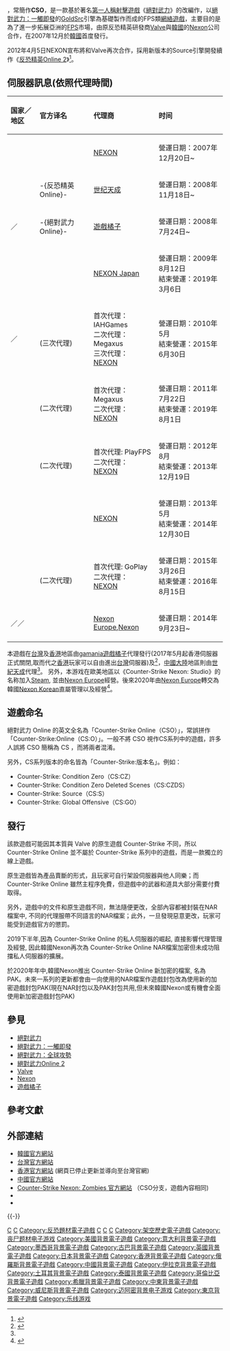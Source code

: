 {{noteTA
| G1=Games
| G2=HalfLife
| G3=Counter-Strike
|1=zh-tw:水準;zh-cn:水平
|2=zh-tw: CSO ;zh-hk:   ;zh-cn: CSOL ;
|3=zh-tw: 營運;zh-hk: 運營;zh-cn:运营 
}}
{{Infobox VG
| title = 絕對武力Online
| image = File:CS Online.jpg
| caption =
| english = Counter Strike Online
| original = ko:카운터-스트라이크 온라인
| genre = [[第一人稱射擊遊戲|第一人稱射擊遊戲]]
| platform = [[Microsoft_Windows|Microsoft Windows]]
| developer = [[Valve|Valve]]、[[Nexon|Nexon]]
| publisher = {{vgrelease|KR|[[Nexon|Nexon]]|TWHK|[[遊戲橘子|遊戲橘子]]|CN|[[世紀天成|世紀天成]]|JP|[[Nexon|Nexon]]<br>印尼：[[Megaxus|Megaxus]]<br>歐美地區：[[Nexon|Nexon Europe]]}}
| series = [[絕對武力系列|絕對武力系列]]
| engine = [[GoldSrc引擎|GoldSrc引擎]]
| modes = [[多人電子遊戲|多人]]
| released = {{Vgrelease|{{KOR}}|2007年12月20日|{{TWN}}／{{HKG}}|2008年7月24日|{{CHNML}}|2008年11月18日|{{JPN}}|2009年8月12日|{{SGP}}／{{MYS}}|<br>2010年5月／2018年8月23日|{{IDN}}|2011年7月22日|{{THA}}|2012年8月|{{TUR}}|2013年5月|{{USA}}／{{EU}}／{{flag|CIS}}|2014年9月23日|{{VNM}}|2015年3月26日}}
| shutdown = {{Vgrelease|{{THA}}|2013年12月19日|{{TUR}}|2014年12月30日|{{VNM}}|2016年8月15日|{{JPN}}|2019年3月6日|{{IDN}}|2019年8月1日}}
| onlinegame = 1
}}

{{Vgname|絕對武力Online|ko=카운터-스트라이크: 온라인|en=Counter-Strike Online|cn=反恐精英Online|tw=絕對武力Online|hk=tw}}，常簡作'''CSO'''，是一款基於著名[[第一人稱射擊遊戲|第一人稱射擊遊戲]]《[[絕對武力|絕對武力]]》的改編作，以[[絕對武力：一觸即發|絕對武力：一觸即發]]的[[GoldSrc引擎|GoldSrc]]引擎為基礎製作而成的FPS類[[網路遊戲|網絡遊戲]]，主要目的是為了進一步拓展亞洲的[[第一人稱射擊遊戲|FPS]]市場，由原反恐精英研發商[[維爾福|Valve]]與[[大韓民國|韓國]]的[[Nexon|Nexon]]公司合作，在2007年12月於[[大韓民國|韓國]]首度發行。

2012年4月5日NEXON宣布將和Valve再次合作，採用新版本的Source引擎開發續作《[[絕對武力_Online_2|反恐精英Online 2]]》<ref>{{cite web|url=https://gnn.gamer.com.tw/3/64233.html|title=NEXON 宣布《CSO》續作《絕對武力 2 Online》研發中|publisher=巴哈姆特電玩資訊站|date=2012-04-05|access-date=2017-03-08|archive-date=2019-06-08|archive-url=https://web.archive.org/web/20190608223249/https://gnn.gamer.com.tw/3/64233.html|dead-url=no}}</ref>。

== 伺服器訊息(依照代理時間) ==



{|class="wikitable"
!align="left"|国家／地区
!align="left"|官方译名
!align="left"|代理商
!align="left"|时间
|-
|align="left"|{{KOR}}
|align="left"|{{lang|ko|카운터-스트라이크 온라인}}
|align="left"|[[NEXON|NEXON]]
|align="left"|營運日期：2007年12月20日~
|-
|align="left"|{{CHN}}
|align="left"|-{反恐精英Online}-
|align="left"|[[世纪天成|世纪天成]]
|align="left"|營運日期：2008年11月18日~
|-
|align="left"|{{TWN}}／{{HKG}}
|align="left"|-{絕對武力Online}-
|align="left"|[[遊戲橘子|遊戲橘子]]
|align="left"|營運日期：2008年7月24日~
|-
|align="left"|{{JPN}}
|align="left"|{{lang|ja|カウンターストライクオンライン}}
|align="left"|[[NEXON_Japan|NEXON Japan]]
|align="left"|營運日期：2009年8月12日<br>結束營運：2019年3月6日
|-
|align="left"|{{SGP}}／{{MYS}}
|align="left"|{{lang|en|Counter-Strike Online}}<br>{{lang|en|Counter-Strike Nexon: Zombies}} (三次代理)
|align="left"|首次代理：IAHGames<br>二次代理：Megaxus<br>三次代理：[[Nexon|NEXON]]
|align="left"|營運日期：2010年5月<br>結束營運：2015年6月30日
|-
|align="left"|{{IDN}}
|align="left"|{{lang|en|Counter-Strike Online}}<br>{{lang|en|Counter-Strike Nexon: Zombies}} (二次代理)
|align="left"|首次代理：Megaxus<br>二次代理：[[Nexon|NEXON]]
|align="left"|營運日期：2011年7月22日<br>結束營運：2019年8月1日
|-
|align="left"|{{THA}}
|align="left"|{{lang|en|Counter-Strike Online}}<br>{{lang|en|Counter-Strike Nexon: Zombies}} (二次代理)
|align="left"|首次代理: PlayFPS<br>二次代理：[[Nexon|NEXON]]
|align="left"|營運日期：2012年8月<br>結束營運：2013年12月19日
|-
|align="left"|{{TUR}}
|align="left"|{{lang|en|Counter-Strike Online}}
|align="left"|[[Nexon|NEXON]]
|align="left"|營運日期：2013年5月<br>結束營運：2014年12月30日
|-
|align="left"|{{VNM}}
|align="left"|{{lang|en|Counter-Strike Online}}<br>{{lang|en|Counter-Strike Nexon: Zombies}} (二次代理)
|align="left"|首次代理: GoPlay<br>二次代理：[[Nexon|NEXON]]
|align="left"|營運日期：2015年3月26日<br>結束營運：2016年8月15日
|-
|align="left"|{{USA}}／{{EU}}／{{flag|CIS}}
|align="left"|{{lang|en|Counter-Strike Nexon: Studio}}
|align="left"|[[Nexon|Nexon Europe]],[[Nexon|Nexon]]
|align="left"|營運日期：2014年9月23日~
|}

本遊戲在[[臺灣|台灣]]及[[香港|香港]]地區由[[遊戲橘子|gamania遊戲橘子]]代理發行(2017年5月起香港伺服器正式關閉,取而代之[[香港|香港]]玩家可以自由進出[[臺灣|台灣]]伺服器)及<ref name="代理">{{cite web|url=https://gnn.gamer.com.tw/0/28400.html|title=獨家直擊遊戲橘子簽約代理《CS Online》 預定明年暑假上市|publisher=巴哈姆特電玩資訊站|date=2007-11-08|access-date=2017-03-04|archive-date=2019-06-08|archive-url=https://web.archive.org/web/20190608115752/https://gnn.gamer.com.tw/0/28400.html|dead-url=no}}</ref>，[[中國大陸|中國大陸]]地區則由[[世紀天成|世紀天成]]代理<ref name="代理" />。
另外，本游戏在歐美地區以《Counter-Strike Nexon: Studio》的名称加入[[Steam|Steam]], 並由[[Nexon#歐洲|Nexon Europe]]經營。後來2020年由[[Nexon|Nexon Europe]]轉交為韓國[[Nexon|Nexon Korean]]直屬管理以及經營<ref>{{cite web|url=http://www.ign.com/articles/2014/08/07/counter-strike-nexon-zombies-announced-for-steam|title=COUNTER-STRIKE NEXON: ZOMBIES ANNOUNCED FOR STEAM|publisher=[[IGN|IGN]]|date=2014-08-07|access-date=2017-03-08|archive-date=2020-11-12|archive-url=https://web.archive.org/web/20201112043333/https://www.ign.com/articles/2014/08/07/counter-strike-nexon-zombies-announced-for-steam|dead-url=no}}</ref>。

== 遊戲命名 ==
絕對武力 Online 的英文全名為「Counter-Strike Online（CSO）」，常誤拼作「Counter-Strike:Online（CS:O）」。一般不將 CSO 視作CS系列中的遊戲，許多人誤將 CSO 簡稱為 CS ，而將兩者混淆。

另外，CS系列版本的命名皆為「Counter-Strike:版本名」。例如：
*Counter-Strike: Condition Zero（CS:CZ）
*Counter-Strike: Condition Zero Deleted Scenes（CS:CZDS）
*Counter-Strike: Source（CS:S）
*Counter-Strike: Global Offensive（CS:GO）

==發行==
該款遊戲可能因其本質與 Valve 的原生遊戲 Counter-Strike 不同，所以 Counter-Strike Online 並不屬於 Counter-Strike 系列中的遊戲，而是一款獨立的線上遊戲。

原生遊戲皆為產品賣斷的形式，且玩家可自行架設伺服器與他人同樂；而 Counter-Strike Online 雖然主程序免費，但遊戲中的武器和道具大部分需要付費取得。

另外，遊戲中的文件和原生遊戲不同，無法隨便更改，全部內容都被封裝在NAR檔案中, 不同的代理服帶不同語言的NAR檔案；此外，一旦發現惡意更改，玩家可能受到遊戲官方的懲罰。

2019下半年,因為 Counter-Strike Online 的私人伺服器的崛起, 直接影響代理管理及經營, 因此韓國Nexon再次為 Counter-Strike Online NAR檔案加密但未成功阻擋私人伺服器的擴展。

於2020年年中,韓國Nexon推出 Counter-Strike Online 新加密的檔案, 名為 PAK。未來一系列的更新都會由一向使用的NAR檔案作遊戲封包改為使用新的加密遊戲封包PAK(現在NAR封包以及PAK封包共用,但未來韓國Nexon或有機會全面使用新加密遊戲封包PAK)

== 參見 ==
* [[絕對武力|絕對武力]]
* [[絕對武力：一觸即發|絕對武力：一觸即發]]
* [[絕對武力：全球攻勢|絕對武力：全球攻勢]]
*[[絕對武力Online_2|絕對武力Online 2]]
* [[Valve|Valve]]
*[[Nexon|Nexon]]
*[[遊戲橘子|遊戲橘子]]

== 參考文獻 ==
{{Reflist}}

== 外部連結 ==
{{Commons|Counter Strike Online}}
* [http://csonline.nexon.com 韓國官方網站] {{Wayback|url=http://csonline.nexon.com/ |date=20080724085231 }}{{ko}}
* [http://tw.beanfun.com/cso/ 台灣官方網站] {{Wayback|url=http://tw.beanfun.com/cso/ |date=20210425152206 }}{{zh-tw}}
* [http://hk.beanfun.com/cso/ 香港官方網站] {{Wayback|url=http://hk.beanfun.com/cso/ |date=20210503075116 }}{{zh-hk}}(網頁已停止更新並導向至台灣官網)
* [http://csol.tiancity.com/ 中國官方網站]{{zh-cn}}
* [http://store.steampowered.com/app/273110/ Counter-Strike Nexon: Zombies 官方網站] {{Wayback|url=http://store.steampowered.com/app/273110/ |date=20210401135051 }}{{en}}（CSO分支，遊戲內容相同)
* {{Wikia|cso|Counter Strike Online Wiki}}{{en}}
* {{Wikia|zh.counterstrikeonline|絕對武力Online Wiki}}{{zh}}

{{-}}
{{世紀天成}}
{{Gamania}}

[[Category:Windows遊戲|C]]
[[Category:恐怖活動題材作品|C]]
[[Category:反恐題材電子遊戲|Category:反恐題材電子遊戲]]
[[Category:2007年電子遊戲|C]]
[[Category:第一人稱射擊遊戲|C]]
[[Category:大型多人線上第一人稱射擊遊戲|C]]
[[Category:架空歷史電子遊戲|Category:架空歷史電子遊戲]]
[[Category:丧尸题材电子游戏|Category:丧尸题材电子游戏]]
[[Category:美國背景電子遊戲|Category:美國背景電子遊戲]]
[[Category:意大利背景電子遊戲|Category:意大利背景電子遊戲]]
[[Category:墨西哥背景電子遊戲|Category:墨西哥背景電子遊戲]]
[[Category:古巴背景電子遊戲|Category:古巴背景電子遊戲]]
[[Category:英國背景電子遊戲|Category:英國背景電子遊戲]]
[[Category:日本背景電子遊戲|Category:日本背景電子遊戲]]
[[Category:香港背景電子遊戲|Category:香港背景電子遊戲]]
[[Category:俄羅斯背景電子遊戲|Category:俄羅斯背景電子遊戲]]
[[Category:中國背景電子遊戲|Category:中國背景電子遊戲]]
[[Category:伊拉克背景電子遊戲|Category:伊拉克背景電子遊戲]]
[[Category:土耳其背景電子遊戲|Category:土耳其背景電子遊戲]]
[[Category:泰國背景電子遊戲|Category:泰國背景電子遊戲]]
[[Category:哥倫比亞背景電子遊戲|Category:哥倫比亞背景電子遊戲]]
[[Category:希臘背景電子遊戲|Category:希臘背景電子遊戲]]
[[Category:中東背景電子遊戲|Category:中東背景電子遊戲]]
[[Category:威尼斯背景電子遊戲|Category:威尼斯背景電子遊戲]]
[[Category:迈阿密背景电子游戏|Category:迈阿密背景电子游戏]]
[[Category:東京背景電子遊戲|Category:東京背景電子遊戲]]
[[Category:乐线游戏|Category:乐线游戏]]